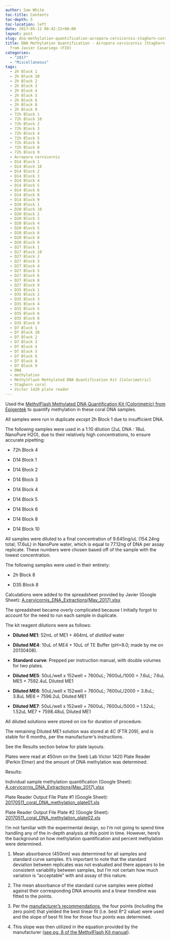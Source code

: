 ```yaml
---
author: Sam White
toc-title: Contents
toc-depth: 5
toc-location: left
date: 2017-05-12 00:42:22+00:00
layout: post
slug: dna-methylation-quantification-acropora-cervicornis-staghorn-coral-dna-from-javier-casariego-fiu
title: DNA Methylation Quantification - Acropora cervicornis (Staghorn coral) DNA
  from Javier Casariego (FIU)
categories:
  - "2017"
  - "Miscellaneous"
tags:
  - 2h Block 1
  - 2h Block 10
  - 2h Block 2
  - 2h Block 3
  - 2h Block 4
  - 2h Block 5
  - 2h Block 6
  - 2h Block 8
  - 2h Block 9
  - 72h Block 1
  - 72h Block 10
  - 72h Block 2
  - 72h Block 3
  - 72h Block 4
  - 72h Block 5
  - 72h Block 6
  - 72h Block 8
  - 72h Block 9
  - Acropora cervicornis
  - D14 Block 1
  - D14 Block 10
  - D14 Block 2
  - D14 Block 3
  - D14 Block 4
  - D14 Block 5
  - D14 Block 6
  - D14 Block 8
  - D14 Block 9
  - D20 Block 1
  - D20 Block 10
  - D20 Block 2
  - D20 Block 3
  - D20 Block 4
  - D20 Block 5
  - D20 Block 6
  - D20 Block 8
  - D20 Block 9
  - D27 Block 1
  - D27 Block 10
  - D27 Block 2
  - D27 Block 3
  - D27 Block 4
  - D27 Block 5
  - D27 Block 6
  - D27 Block 8
  - D27 Block 9
  - D35 Block 1
  - D35 Block 2
  - D35 Block 3
  - D35 Block 4
  - D35 Block 5
  - D35 Block 6
  - D35 Block 8
  - D35 Block 9
  - D7 Block 1
  - D7 Block 10
  - D7 Block 2
  - D7 Block 3
  - D7 Block 4
  - D7 Block 5
  - D7 Block 6
  - D7 Block 8
  - D7 Block 9
  - DNA
  - methylation
  - MethylFlash Methylated DNA Quantification Kit [Colorimetric]
  - Staghorn coral
  - Victor 1420 plate reader
---
```


Used the [MethylFlash Methylated DNA Quantification Kit (Colorimetric) from Epigentek](https://github.com/sr320/LabDocs/blob/master/protocols/Commercial_Protocols/Epigentek_MethylFlash_Methylated_DNA_Quantification_Kit_(Colormietric)_20170515.pdf) to quantify methylation in these coral DNA samples.

All samples were run in duplicate <em>except</em> 2h Block 1 due to insufficient DNA.

The following samples were used in a 1:10 dilution (2uL DNA : 18uL NanoPure H2O), due to their relatively high concentrations, to ensure accurate pipetting:




    
  * 72h Block 4

    
  * D14 Block 1

    
  * D14 Block 2

    
  * D14 Block 3

    
  * D14 Block 4

    
  * D14 Block 5

    
  * D14 Block 6

    
  * D14 Block 8

    
  * D14 Block 10



All samples were diluted to a final concentration of 9.645ng/uL (154.24ng total; 17.6uL) in NanoPure water, which is equal to 77.12ng of DNA per assay replicate. These numbers were chosen based off of the sample with the lowest concentration.

The following samples were used in their entirety:


    
  * 2h Block 8

    
  * D35 Block 8



Calculations were added to the spreadsheet provided by Javier (Google Sheet): [A.cervicornis_DNA_Extractions(May_2017).xlsx](https://docs.google.com/spreadsheets/d/1VOZI7LkzBx6tm0RsQQicRNOCKMf83wZb4CMWcdukXgQ/edit?usp=sharing)

The spreadsheet became overly complicated because I initially forgot to account for the need to run each sample in duplicate.

The kit reagent dilutions were as follows:




    
  * **Diluted ME1**: 52mL of ME1 + 464mL of <em>distilled</em> water

    
  * **Diluted ME4**: 10uL of ME4 + 10uL of TE Buffer (pH=8.0; made by me on 20130408).

    
  * **Standard curve**: Prepped per instruction manual, with double volumes for two plates.

    
  * **Diluted ME5**: 50uL/well x 152well = 7600uL; 7600uL/1000 = 7.6uL; 7.6uL ME5 + 7592.4uL Diluted ME1

    
  * **Diluted ME6**: 50uL/well x 152well = 7600uL; 7600uL/2000 = 3.8uL; 3.8uL ME6 + 7596.2uL Diluted ME1

    
  * **Diluted ME7**: 50uL/well x 152well = 7600uL; 7600uL/5000 = 1.52uL; 1.52uL ME7 + 7598.48uL Diluted ME1



All diluted solutions were stored on ice for duration of procedure.

The remaining Diluted ME1 solution was stored at 4C (FTR 209), and is stable for 6 months, per the manufacturer's instructions.

See the Results section below for plate layouts.

Plates were read at 450nm on the Seeb Lab Victor 1420 Plate Reader (Perkin Elmer) and the amount of DNA methylation was determined.

Results:

Individual sample methylation quantification (Google Sheet): [A.cervicornis_DNA_Extractions(May_2017).xlsx](https://docs.google.com/spreadsheets/d/1VOZI7LkzBx6tm0RsQQicRNOCKMf83wZb4CMWcdukXgQ/edit?usp=sharing)

Plate Reader Output File Plate #1 (Google Sheet): [20170511_coral_DNA_methylation_plate01.xls](https://docs.google.com/spreadsheets/d/1nutJjVm9RvjBqAnVEs-9POFVtEkXbV6RsS1jRPsmw2k/edit?usp=sharing)

Plate Reader Output File Plate #2 (Google Sheet): [20170511_coral_DNA_methylation_plate02.xls](https://docs.google.com/spreadsheets/d/1SV_qCBc5MSmS-jMthBQiT1azAOBMLaVgxrLTN2u0b4c/edit?usp=sharing)



I'm not familiar with the experimental design, so I'm not going to spend time handling any of the in-depth analysis at this point in time. However, here's the background on how methylation quantification and percent methylation were determined.





  1. Mean absorbance (450nm) was determined for all samples and standard curve samples. It's important to note that the standard deviation between replicates was not evaluated and there appears to be consistent variability between samples, but I'm not certain how much variation is "acceptable" with and assay of this nature.



  2. The mean absorbance of the standard curve samples were plotted against their corresponding DNA amounts and a linear trendline was fitted to the points.



  3. Per the [manufacturer's recommendations](https://github.com/sr320/LabDocs/blob/master/protocols/Commercial_Protocols/Epigentek_MethylFlash_Methylated_DNA_Quantification_Kit_(Colormietric)_20170515.pdf), the four points (including the zero point) that yielded the best linear fit (i.e. best R^2 value) were used and the slope of best fit line for those four points was determined.



  4. This slope was then utilized in the equation provided by the manufacturer ([see pg. 8 of the MethylFlash Kit manual](https://github.com/sr320/LabDocs/blob/master/protocols/Commercial_Protocols/Epigentek_MethylFlash_Methylated_DNA_Quantification_Kit_(Colormietric)_20170515.pdf)).



